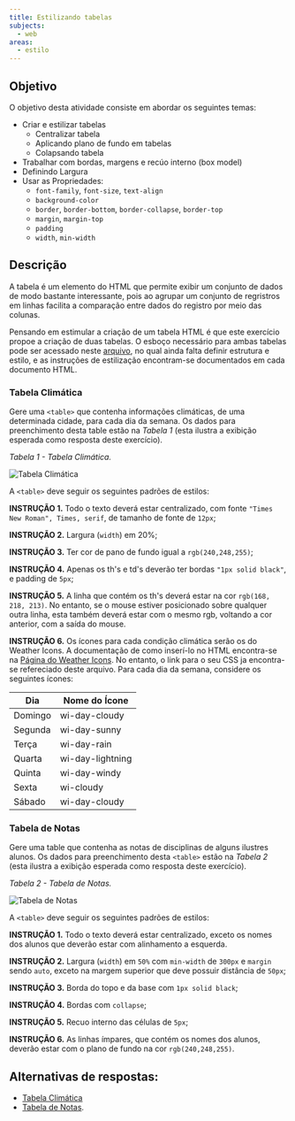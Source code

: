 ```yaml
---
title: Estilizando tabelas
subjects:
  - web
areas:
  - estilo
---
```



## Objetivo

O objetivo desta atividade consiste em abordar os seguintes temas:

- Criar e estilizar tabelas
  - Centralizar tabela
  - Aplicando plano de fundo em tabelas
  - Colapsando tabela
- Trabalhar com bordas, margens e recúo interno (box model)
- Definindo Largura
- Usar as Propriedades:
  - `font-family`, `font-size`, `text-align`
  - `background-color`
  - `border`, `border-bottom`, `border-collapse`, `border-top`
  - `margin`, `margin-top`
  - `padding`
  - `width`, `min-width`

## Descrição

A tabela é um elemento do HTML que permite exibir um conjunto de dados de modo bastante interessante, pois ao agrupar um conjunto de regristros em linhas facilita a comparação entre dados do registro por meio das colunas.

Pensando em estimular a criação de um tabela HTML é que este exercício propoe a criação de duas tabelas. O esboço necessário para ambas tabelas pode ser acessado neste [arquivo](https://download-directory.github.io/?url=https://github.com/ifpb/exercises/tree/main/src/pages/exercises/web-style-table-css/_codes/css/code/), no qual ainda falta definir estrutura e estilo, e as instruções de estilização encontram-se documentados em cada documento HTML.

### Tabela Climática

Gere uma `<table>` que contenha informações climáticas, de uma determinada cidade, para cada dia da semana. Os dados para preenchimento desta table estão na _Tabela 1_ (esta ilustra a exibição esperada como resposta deste exercício).

_Tabela 1 - Tabela Climática._

<Image src={tabelaClimatica} alt="Tabela Climática" class="border p-4" />

A `<table>` deve seguir os seguintes padrões de estilos:

**INSTRUÇÃO 1.** Todo o texto deverá estar centralizado, com fonte `"Times New Roman", Times, serif`, de tamanho de fonte de `12px`;

**INSTRUÇÃO 2.** Largura (`width`) em 20%;

**INSTRUÇÃO 3.** Ter cor de pano de fundo igual a `rgb(240,248,255)`;

**INSTRUÇÃO 4.** Apenas os th's e td's deverão ter bordas `"1px solid black"`, e padding de `5px`;

**INSTRUÇÃO 5.** A linha que contém os th's deverá estar na cor `rgb(168, 218, 213)`. No entanto, se o mouse estiver posicionado sobre qualquer outra linha, esta também deverá estar com o mesmo rgb, voltando a cor anterior, com a saída do mouse.

**INSTRUÇÃO 6.** Os ícones para cada condição climática serão os do Weather Icons. A documentação de como inserí-lo no HTML encontra-se na [Página do Weather Icons](https://erikflowers.github.io/weather-icons). No entanto, o link para o seu CSS ja encontra-se refereciado deste arquivo. Para cada dia da semana, considere os seguintes ícones:

| Dia     | Nome do Ícone    |
| ------- | ---------------- |
| Domingo | wi-day-cloudy    |
| Segunda | wi-day-sunny     |
| Terça   | wi-day-rain      |
| Quarta  | wi-day-lightning |
| Quinta  | wi-day-windy     |
| Sexta   | wi-cloudy        |
| Sábado  | wi-day-cloudy    |

### Tabela de Notas

Gere uma table que contenha as notas de disciplinas de alguns ilustres alunos. Os dados para preenchimento desta `<table>` estão na _Tabela 2_ (esta ilustra a exibição esperada como resposta deste exercício).

_Tabela 2 - Tabela de Notas._

<Image src={tabelaNotas} alt="Tabela de Notas" class="border p-4" />

A `<table>` deve seguir os seguintes padrões de estilos:

**INSTRUÇÃO 1.** Todo o texto deverá estar centralizado, exceto os nomes dos alunos que deverão estar com alinhamento a esquerda.

**INSTRUÇÃO 2.** Largura (`width`) em `50%` com `min-width` de `300px` e `margin` sendo `auto`, exceto na margem superior que deve possuir distância de `50px`;

**INSTRUÇÃO 3.** Borda do topo e da base com `1px solid black`;

**INSTRUÇÃO 4.** Bordas com `collapse`;

**INSTRUÇÃO 5.** Recuo interno das células de `5px`;

**INSTRUÇÃO 6.** As linhas ímpares, que contém os nomes dos alunos, deverão estar com o plano de fundo na cor `rgb(240,248,255)`.

## Alternativas de respostas:

- [Tabela Climática](./_codes/css/response/tabela-climatica/)
- [Tabela de Notas](./_codes/css/response/tabela-notas/).
